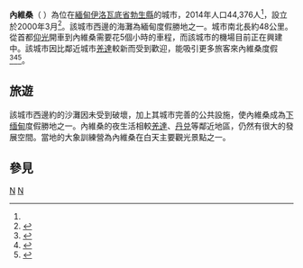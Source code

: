 {{Infobox settlement
|name = 內維桑
|native_name =  ငွေဆောင်
|official_name = 
|postal_code_type = Postal codes
|pushpin_map = Burma
|settlement_type = {{flag|Burma}}城市
|image_skyline = Lover island.jpg
|imagesize = 200px
|image_map = 
|map_caption = 
|subdivision_type = 國家
|subdivision_name = {{Flag|Burma}}
|subdivision_type1 = [[缅甸行政区划|省]]
|subdivision_name1 = [[伊洛瓦底省|伊洛瓦底省]]
|subdivision_type2 = [[縣_(緬甸)|縣]]
|subdivision_name2 = [[勃生縣|勃生縣]]
|subdivision_type3 = 鎮
|subdivision_name3 = '''內維桑鎮'''
|area_total_km2 = 
|population = 44,376
|population_as_of = 2014<ref name=unstats>[http://unstats.un.org/unsd/demographic/sources/census/2010_phc/Myanmar/MMR-2015-05.pdf The 2014 Myanmar Population and Housing Census] {{Wayback|url=http://unstats.un.org/unsd/demographic/sources/census/2010_phc/Myanmar/MMR-2015-05.pdf |date=20160330184623 }}。The Union Report，Volume 2，Ministry of Immigration and Population，p.66，2015-10-28。</ref>
|population_density_km2 = auto
|coordinates_display = inline,title
|coordinates_region = MM
|established_date = 2000年<ref name=mt/>
|established_title = 設立
|latNS = N
|latd = 16
|latm = 51
|lats = 30
|longEW = E
|longd = 94
|longm = 23
|longs = 30
|elevation_ft = 
|elevation_m = 
|timezone = [[Myanmar_Standard_Time|MST]]
|utc_offset = +6:30
|website =
}}

'''內維桑'''（{{lang-my|ငွေဆောင်}} {{IPA-my|ŋwè zàʊɴ|}}）為位在[[緬甸|緬甸]][[伊洛瓦底省|伊洛瓦底省]][[勃生縣|勃生縣]]的城市，2014年人口44,376人<ref name=unstats/>，設立於2000年3月<ref name=mt>{{Cite journal |title=Hoteliers make March plans for Ngwe Saung 10th anniversary |author=Pan Eiswe Star |date=2009-11-16–22 |work=[[The_Myanmar_Times|The Myanmar Times]] |url=http://www.mmtimes.com/no497/n004.htm |deadurl=yes |archiveurl=https://web.archive.org/web/20091125103355/http://www.mmtimes.com/no497/n004.htm |archivedate=2009-11-25 |access-date=2015-10-29 }}</ref>。該城市西邊的海灘為緬甸度假勝地之一。城市南北長約48公里。從首都[[仰光|仰光]]開車到內維桑需要花5個小時的車程，而該城市的機場目前正在興建中。該城市因比鄰近城市[[羌達|羌達]]較新而受到歡迎，能吸引更多旅客來內維桑度假<ref>{{cite web |url=http://tourism.goldenlandpages.com/chaungtha.html |title=存档副本 |accessdate=2009-08-26 |deadurl=yes |archiveurl=https://web.archive.org/web/20090829075835/http://tourism.goldenlandpages.com/chaungtha.html |archivedate=2009-08-29 }}</ref><ref>{{cite web |url=http://myanmartravelinformation.com/mti-yangon/ngwesaung.htm |title=存档副本 |accessdate=2009-08-26 |deadurl=yes |archiveurl=https://web.archive.org/web/20090221165801/http://myanmartravelinformation.com/mti-yangon/ngwesaung.htm |archivedate=2009-02-21 }}</ref><ref>{{Cite web |url=http://www.ngwesaung.org/ |title=存档副本 |accessdate=2017-09-12 |archive-date=2013-06-19 |archive-url=https://web.archive.org/web/20130619174633/http://www.ngwesaung.org/ |dead-url=yes }}</ref>。

==旅遊==
該城市西邊約{{convert|15|km}}的沙灘因未受到破壞，加上其城市完善的公共設施，使內維桑成為[[下缅甸|下缅甸]]度假勝地之一。內維桑的夜生活相較[[羌達|羌達]]、[[丹兑|丹兑]]等鄰近地區，仍然有很大的發展空間。當地的大象訓練營為內維桑在白天主要觀光景點之一。

==參見==
{{Reflist}}

{{Ayeyarwady Division|state=collapsed}}

[[Category:伊洛瓦底省聚居地|N]]
[[Category:伊洛瓦底省鎮區|N]]